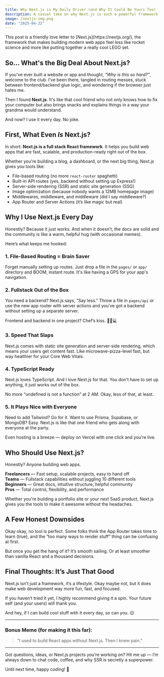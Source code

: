 ```yaml
---
title: Why Next.js is My Daily Driver (and Why It Could Be Yours Too)
description: A casual take on why Next.js is such a powerful framework for building modern web apps.
image: /nextjs-img.png
date: "2025-04-22"
---
```


<Callout>
  This post is a friendly love letter to [Next.js](https://nextjs.org/), the
  framework that makes building modern web apps feel less like rocket science
  and more like putting together a really cool LEGO set.
</Callout>

## So... What's the Big Deal About Next.js?

If you've ever built a website or app and thought, _"Why is this so hard?"_, welcome to the club. I’ve been there, tangled in routing messes, stuck between frontend/backend glue logic, and wondering if the browser just hates me.

Then I found **Next.js**. It's like that cool friend who not only knows how to fix your computer but also brings snacks and explains things in a way your grandma would understand.

And now? I use it every day. No joke.

## First, What Even _Is_ Next.js?

In short: **Next.js is a full stack React framework**. It helps you build web apps that are fast, scalable, and production-ready right out of the box.

Whether you're building a blog, a dashboard, or the next big thing, Next.js gives you tools like:

- File-based routing (no more `react-router` spaghetti)
- Built-in API routes (yes, backend without setting up Express!)
- Server-side rendering (SSR) and static site generation (SSG)
- Image optimization (because nobody wants a 12MB homepage image)
- Middlewares, middleware, and middleware (did I say middleware?)
- App Router and Server Actions (it’s like magic but real)

## Why I Use Next.js Every Day

Honestly? Because it just works. And when it doesn’t, the docs are solid and the community is like a warm, helpful hug (with occasional memes).

Here’s what keeps me hooked:

### 1. File-Based Routing = Brain Saver

Forget manually setting up routes. Just drop a file in the `pages/` or `app/` directory and BOOM, instant route. It's like having a GPS for your app's navigation.

### 2. Fullstack Out of the Box

You need a backend? Next.js says, “Say less.” Throw a file in `pages/api` or use the new app router with server actions and you’ve got a backend without setting up a separate server.

Frontend and backend in one project? Chef’s kiss. 👨‍🍳💻

### 3. Speed That Slaps

Next.js comes with static site generation and server-side rendering, which means your users get content fast. Like microwave-pizza-level fast, but way healthier for your Core Web Vitals.

### 4. TypeScript Ready

Next.js loves TypeScript. And I love Next.js for that. You don’t have to set up anything, it just works out of the box.

No more “undefined is not a function” at 2 AM. Okay, less of that, at least.

### 5. It Plays Nice with Everyone

Need to add Tailwind? Go for it. Want to use Prisma, Supabase, or MongoDB? Easy. Next.js is like that one friend who gets along with everyone at the party.

Even hosting is a breeze — deploy on Vercel with one click and you’re live.

## Who Should Use Next.js?

Honestly? Anyone building web apps.

**Freelancers** — Fast setup, scalable projects, easy to hand off  
**Teams** — Fullstack capabilities without juggling 10 different tools  
**Beginners** — Great docs, intuitive structure, helpful community  
**Pros** — Total control, flexibility, and performance

Whether you're building a portfolio site or your next SaaS product, Next.js gives you the tools to make it awesome without the headaches.

## A Few Honest Downsides

Okay okay, no tool is perfect. Some folks think the App Router takes time to learn (true), and the “too many ways to render stuff” thing can be confusing at first.

But once you get the hang of it? It’s smooth sailing. Or at least smoother than vanilla React and a thousand decisions.

## Final Thoughts: It’s Just That Good

Next.js isn’t just a framework, it’s a lifestyle. Okay maybe not, but it does make web development way more fun, fast, and focused.

If you haven’t tried it yet, I highly recommend giving it a spin. Your future self (and your users) will thank you.

And hey, if I can build cool stuff with it every day, so can you. 😉

---

### Bonus Meme (for making it this far):

> “I used to build React apps without Next.js. Then I knew pain.”

---

Got questions, ideas, or Next.js projects you’re working on? Hit me up — I’m always down to chat code, coffee, and why SSR is secretly a superpower.

Until next time, happy coding! 🚀
